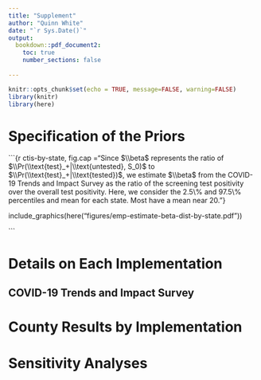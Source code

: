 ```yaml
---
title: "Supplement"
author: "Quinn White"
date: "`r Sys.Date()`"
output:
  bookdown::pdf_document2:
    toc: true
    number_sections: false
  
---
```



```r
knitr::opts_chunk$set(echo = TRUE, message=FALSE, warning=FALSE)
library(knitr)
library(here)

```


# Specification of the Priors


```{r ctis-by-state, fig.cap ="Since $\\beta$ represents the ratio of $\\Pr(\\text{test}_+|\\text{untested}, S_0)$ to $\\Pr(\\text{test}_+|\\text{tested})$, we estimate $\\beta$ from the COVID-19 Trends and Impact Survey as the ratio of the screening test positivity over the overall test positivity. Here, we consider the 2.5\\% and 97.5\\% percentiles and mean for each state. Most have a mean near $20%$."}

include_graphics(here("figures/emp-estimate-beta-dist-by-state.pdf"))

```

# Details on Each Implementation


## COVID-19 Trends and Impact Survey 


# County Results by Implementation



# Sensitivity Analyses 

